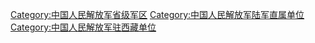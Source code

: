 {{Catmore}}

[[Category:中国人民解放军省级军区|Category:中国人民解放军省级军区]]
[[Category:中国人民解放军陆军直属单位|Category:中国人民解放军陆军直属单位]]
[[Category:中国人民解放军驻西藏单位|Category:中国人民解放军驻西藏单位]]